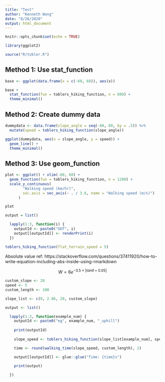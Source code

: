 ```yaml
---
title: "Test"
author: "Kenneth Wong"
date: "8/26/2020"
output: html_document
---
```


```r
knitr::opts_chunk$set(echo = TRUE)
```

```r
library(ggplot2)
```


```r
source("R/tobler.R")
```



## Method 1: Use stat_function

```r
base <- ggplot(data.frame(x = c(-60, 60)), aes(x))

base +
  stat_function(fun = toblers_hiking_function, n = 600) +
  theme_minimal()

```

## Method 2: Create dummy data

```r
dummydata <- data.frame(slope_angle = seq(-60, 60, by = .5)) %>%
  mutate(speed = toblers_hiking_function(slope_angle))

ggplot(dummydata, aes(x = slope_angle, y = speed)) +
  geom_line() +
  theme_minimal()

```


## Method 3: Use geom_function

```r
plot <- ggplot() + xlim(-60, 60) +
  geom_function(fun = toblers_hiking_function, n = 1200) +
  scale_y_continuous(
        "Walking speed (km/hr)",
        sec.axis = sec_axis(~ . / 3.6, name = "Walking speed (m/s)")
      )

plot
```

```r
output = list()

  lapply(1:3, function(i) {
    outputId <- paste0("OUT", i)
    output[[outputId]] <- renderPrint(i)
  })
```


```r
toblers_hiking_function(flat_terrain_speed = 5)
```

Absolute value ref:
https://stackoverflow.com/questions/37411920/how-to-write-equation-including-abs-inside-using-rmarkdown

$$
W = 6e^{-3.5 \times \left\lvert tan \theta + 0.05 \right\rvert} 
$$

```r

custom_slope <- 20
speed <- 5
custom_length <- 100

slope_list <- c(0, 2.86, 20, custom_slope)

output <- list()

  lapply(1:3, function(example_num) {
    outputId <- paste0("eg", example_num, "_uphill")
    
    print(outputId)
    
    slope_speed <- toblers_hiking_function(slope_list[example_num], speed) / 3.6

    time <- round(walking_time(slope_speed, custom_length), 2)

    output[[outputId]] <- glue::glue("Time: {time}s")
    
    print(output)

  })
```


